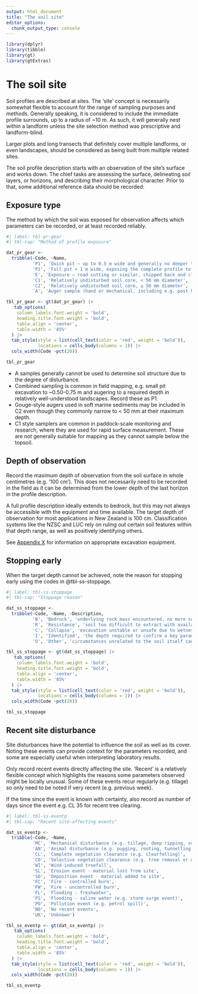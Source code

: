 ```yaml
---
output: html_document
title: "The soil site"
editor_options: 
  chunk_output_type: console
---
```


```r
library(dplyr)
library(tibble)
library(gt)
library(gtExtras)
```

# The soil site {#sec-pr-site}

Soil profiles are described at sites. The 'site' concept is necessarily somewhat flexible to account for the range of sampling purposes and methods. Generally speaking, it is considered to include the immediate profile surrounds, up to a radius of \~10 m. As such, it will generally nest within a landform unless the site selection method was prescriptive and landform-blind.

Larger plots and long transects that definitely cover multiple landforms, or even landscapes, should be considered as being built from multiple related sites.

The soil profile description starts with an observation of the site's surface and works down. The chief tasks are assessing the surface, delineating soil layers, or horizons, and describing their morphological character. Prior to that, some additional reference data should be recorded:

## Exposure type {#sec-pr-exptype}

The method by which the soil was exposed for observation affects which parameters can be recorded, or at least recorded reliably.

```r
#| label: tbl-pr-gear
#| tbl-cap: "Method of profile exposure"

dat_pr_gear <-
  tribble(~Code, ~Name,
          'P1', 'Quick pit – up to 0.5 m wide and generally no deeper than 1m',
          'P2', 'Full pit > 1 m wide, exposing the complete profile to regolith or bedrock',
          'E', 'Exposure – road cutting or similar, chipped back and cleaned',
          'C1', 'Relatively undisturbed soil core, < 50 mm diameter',
          'C2', 'Relatively undisturbed soil core, ≥ 50 mm diameter',
          'A', 'Auger sample (hand or mechanical, including e.g. post hole diggers)')

tbl_pr_gear <- gt(dat_pr_gear) |>
   tab_options(
    column_labels.font.weight = 'bold', 
    heading.title.font.weight = 'bold',
    table.align = 'center',
    table.width = '85%'
  ) |>
  tab_style(style = list(cell_text(color = 'red', weight = 'bold')),
            locations = cells_body(columns = 1)) |>
  cols_width(Code ~pct(20))

tbl_pr_gear
```

-   [A]{.ceg} samples generally cannot be used to determine soil structure due to the degree of disturbance.
-   Combined sampling is common in field mapping, e.g. small pit excavation to \~0.50-0.75 m and augering to a required depth in relatively well-understood landscapes. Record these as [P1]{.ceg}.
-   Gouge-style augers used in soft marine sediments may be included in [C2]{.ceg} even though they commonly narrow to \< 50 mm at their maximum depth.
-   [C1]{.ceg} style samplers are common in paddock-scale monitoring and research, where they are used for rapid surface measurement. These are not generally suitable for mapping as they cannot sample below the topsoil.

## Depth of observation {#sec-pr-doa}

Record the maximum depth of observation from the soil surface in whole centimetres (e.g. '[100 cm]{.ceg}'). This does not necessarily need to be recorded in the field as it can be determined from the lower depth of the last horizon in the profile description.

A full profile description ideally extends to bedrock, but this may not always be accessible with the equipment and time available. The target depth of observation for most applications in New Zealand is 100 cm. Classification systems like the NZSC and LUC rely on ruling out certain soil features within that depth range, as well as positively identifying others.

See [Appendix X](ap_01_equipment.qmd) for information on appropriate excavation equipment.

## Stopping early {#sec-pr-rsa}

When the target depth cannot be achieved, note the reason for stopping early using the codes in @tbl-ss-stoppage.

```r
#| label: tbl-ss-stoppage
#| tbl-cap: "Stoppage reason"

dat_ss_stoppage <-
  tribble(~Code, ~Name, ~Description,
          'B', 'Bedrock', 'underlying rock mass encountered, no more soil to describe',
          'R', 'Resistance', 'soil too difficult to extract with available equipment',
          'C', 'Collapse', 'excavation unstable or unsafe due to wetness or loose particle packing',
          'I', 'Identified', 'the depth required to confirm a key parameter was reached',
          'O', 'Other', 'circumstances unrelated to the soil itself caused early stoppage')

tbl_ss_stoppage <- gt(dat_ss_stoppage) |>
   tab_options(
    column_labels.font.weight = 'bold', 
    heading.title.font.weight = 'bold',
    table.align = 'center',
    table.width = '85%'
  ) |>
  tab_style(style = list(cell_text(color = 'red', weight = 'bold')),
            locations = cells_body(columns = 1)) |>
  cols_width(Code ~pct(20))

tbl_ss_stoppage
```

## Recent site disturbance {#sec-pr-dist}

Site disturbances have the potential to influence the soil as well as its cover. Noting these events can provide context for the parameters recorded, and some are especially useful when interpreting laboratory results.

Only record recent events directly affecting the site. 'Recent' is a relatively flexible concept which highlights the reasons some parameters observed might be locally unusual. Some of these events recur regularly (e.g. tillage) so only need to be noted if very recent (e.g. previous week).

If the time since the event is known with certainty, also record as number of days since the event e.g. [CL 35]{.ceg} for recent tree clearing.

```r
#| label: tbl-ss-eventp
#| tbl-cap: "Recent site-affecting events"

dat_ss_eventp <-
  tribble(~Code, ~Name,
          'MC', 'Mechanical disturbance (e.g. tillage, deep ripping, subsoiling)',
          'AN', 'Animal disturbance (e.g. pugging, rooting, tunnelling, excretion)',
          'CL', 'Complete vegetation clearance (e.g. clearfelling)',
          'CO', 'Selective vegetation clearance (e.g. tree removal or weed clearance)', 
          'WI', 'Wind-induced treefall',
          'SL', 'Erosion event - material lost from site',
          'SD', 'Deposition event - material added to site',
          'FC', 'Fire - controlled burn',
          'FW', 'Fire - uncontrolled burn',
          'FL', 'Flooding - freshwater',
          'FS', 'Flooding - saline water (e.g. storm surge event)',
          'PO', 'Pollution event (e.g. petrol spill)',
          'NO', 'No recent events',
          'UK', 'Unknown')

tbl_ss_eventp <- gt(dat_ss_eventp) |>
   tab_options(
    column_labels.font.weight = 'bold', 
    heading.title.font.weight = 'bold',
    table.align = 'center',
    table.width = '85%'
  ) |>
  tab_style(style = list(cell_text(color = 'red', weight = 'bold')),
            locations = cells_body(columns = 1)) |>
  cols_width(Code ~pct(20))

tbl_ss_eventp
```
